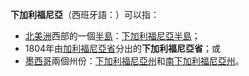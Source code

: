 '''下加利福尼亞'''（西班牙語：'''{{lang|es|Baja California}}'''）可以指：
*[[北美洲|北美洲]]西部的一個[[半島|半島]]：[[下加利福尼亞半島|下加利福尼亞半島]]；
*1804年由[[加利福尼亞省|加利福尼亞省]]分出的'''下加利福尼亞省'''；或
*[[墨西哥|墨西哥]]兩個州份：[[下加利福尼亞州|下加利福尼亞州]]和[[南下加利福尼亞州|南下加利福尼亞州]]。

{{disambig|Cat=六字地名消歧义}}